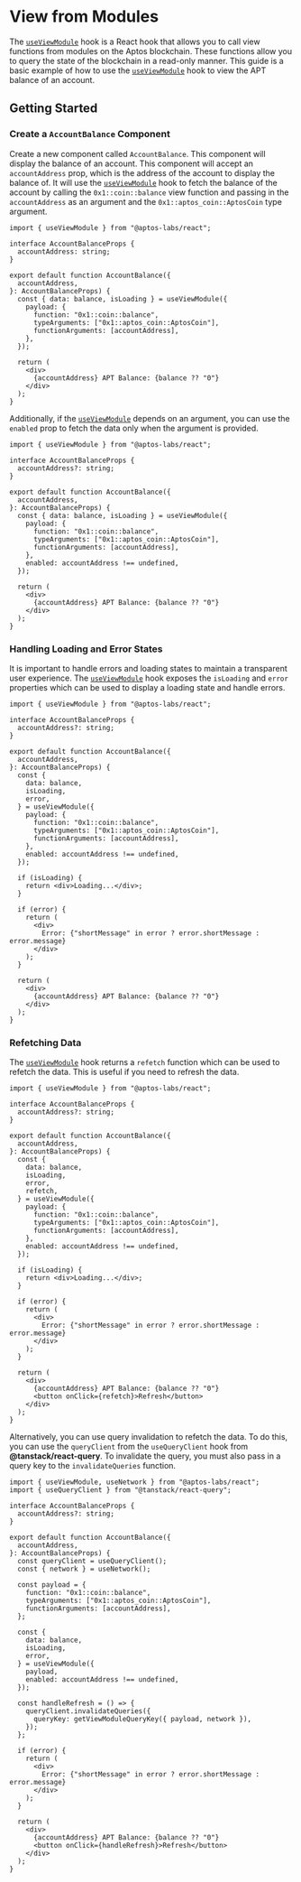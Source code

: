 
# View from Modules

The [`useViewModule`](/react/queries/use-view-module) hook is a React hook that allows you to call view functions from modules on the Aptos blockchain. These functions allow you to query the state of the blockchain in a read-only manner. This guide is
a basic example of how to use the [`useViewModule`](/react/queries/use-view-module) hook to view the APT balance of an account.

## Getting Started

<Steps>

### Create a `AccountBalance` Component

Create a new component called `AccountBalance`. This component will display the balance of an account. This component will accept an `accountAddress` prop, which is the address of the account to display the balance of. It will
use the [`useViewModule`](/react/queries/use-view-module) hook to fetch the balance of the account by calling the `0x1::coin::balance` view function and passing in the `accountAddress` as an argument and the `0x1::aptos_coin::AptosCoin`
type argument.

```tsx filename="AccountBalance.tsx"
import { useViewModule } from "@aptos-labs/react";

interface AccountBalanceProps {
  accountAddress: string;
}

export default function AccountBalance({
  accountAddress,
}: AccountBalanceProps) {
  const { data: balance, isLoading } = useViewModule({
    payload: {
      function: "0x1::coin::balance",
      typeArguments: ["0x1::aptos_coin::AptosCoin"],
      functionArguments: [accountAddress],
    },
  });

  return (
    <div>
      {accountAddress} APT Balance: {balance ?? "0"}
    </div>
  );
}
```

Additionally, if the [`useViewModule`](/react/queries/use-view-module) depends on an argument, you can use the `enabled` prop to fetch the data only when the argument is provided.

```tsx filename="AccountBalance.tsx" /enabled/ /accountAddress?:/ {4-4,16-16}
import { useViewModule } from "@aptos-labs/react";

interface AccountBalanceProps {
  accountAddress?: string;
}

export default function AccountBalance({
  accountAddress,
}: AccountBalanceProps) {
  const { data: balance, isLoading } = useViewModule({
    payload: {
      function: "0x1::coin::balance",
      typeArguments: ["0x1::aptos_coin::AptosCoin"],
      functionArguments: [accountAddress],
    },
    enabled: accountAddress !== undefined,
  });

  return (
    <div>
      {accountAddress} APT Balance: {balance ?? "0"}
    </div>
  );
}
```

### Handling Loading and Error States

It is important to handle errors and loading states to maintain a transparent user experience. The [`useViewModule`](/react/queries/use-view-module) hook exposes the `isLoading` and `error` properties which can be used to display a loading state and handle errors.

```tsx filename="AccountBalance.tsx" /isLoading/ /error/ {12-13,23-25,27-33}
import { useViewModule } from "@aptos-labs/react";

interface AccountBalanceProps {
  accountAddress?: string;
}

export default function AccountBalance({
  accountAddress,
}: AccountBalanceProps) {
  const {
    data: balance,
    isLoading,
    error,
  } = useViewModule({
    payload: {
      function: "0x1::coin::balance",
      typeArguments: ["0x1::aptos_coin::AptosCoin"],
      functionArguments: [accountAddress],
    },
    enabled: accountAddress !== undefined,
  });

  if (isLoading) {
    return <div>Loading...</div>;
  }

  if (error) {
    return (
      <div>
        Error: {"shortMessage" in error ? error.shortMessage : error.message}
      </div>
    );
  }

  return (
    <div>
      {accountAddress} APT Balance: {balance ?? "0"}
    </div>
  );
}
```

### Refetching Data

The [`useViewModule`](/react/queries/use-view-module) hook returns a `refetch` function which can be used to refetch the data. This is useful if you need to refresh the data.

```tsx filename="AccountBalance.tsx" /refetch/ {14-14,39-39}
import { useViewModule } from "@aptos-labs/react";

interface AccountBalanceProps {
  accountAddress?: string;
}

export default function AccountBalance({
  accountAddress,
}: AccountBalanceProps) {
  const {
    data: balance,
    isLoading,
    error,
    refetch,
  } = useViewModule({
    payload: {
      function: "0x1::coin::balance",
      typeArguments: ["0x1::aptos_coin::AptosCoin"],
      functionArguments: [accountAddress],
    },
    enabled: accountAddress !== undefined,
  });

  if (isLoading) {
    return <div>Loading...</div>;
  }

  if (error) {
    return (
      <div>
        Error: {"shortMessage" in error ? error.shortMessage : error.message}
      </div>
    );
  }

  return (
    <div>
      {accountAddress} APT Balance: {balance ?? "0"}
      <button onClick={refetch}>Refresh</button>
    </div>
  );
}
```

Alternatively, you can use query invalidation to refetch the data. To do this, you can use the `queryClient` from the `useQueryClient` hook from **@tanstack/react-query**. To invalidate the query, you must also
pass in a query key to the `invalidateQueries` function.

```tsx filename="AccountBalance.tsx" {1-2,11-12,14-18,25,29-33,46}
import { useViewModule, useNetwork } from "@aptos-labs/react";
import { useQueryClient } from "@tanstack/react-query";

interface AccountBalanceProps {
  accountAddress?: string;
}

export default function AccountBalance({
  accountAddress,
}: AccountBalanceProps) {
  const queryClient = useQueryClient();
  const { network } = useNetwork();

  const payload = {
    function: "0x1::coin::balance",
    typeArguments: ["0x1::aptos_coin::AptosCoin"],
    functionArguments: [accountAddress],
  };

  const {
    data: balance,
    isLoading,
    error,
  } = useViewModule({
    payload,
    enabled: accountAddress !== undefined,
  });

  const handleRefresh = () => {
    queryClient.invalidateQueries({
      queryKey: getViewModuleQueryKey({ payload, network }),
    });
  };

  if (error) {
    return (
      <div>
        Error: {"shortMessage" in error ? error.shortMessage : error.message}
      </div>
    );
  }

  return (
    <div>
      {accountAddress} APT Balance: {balance ?? "0"}
      <button onClick={handleRefresh}>Refresh</button>
    </div>
  );
}
```

</Steps>
